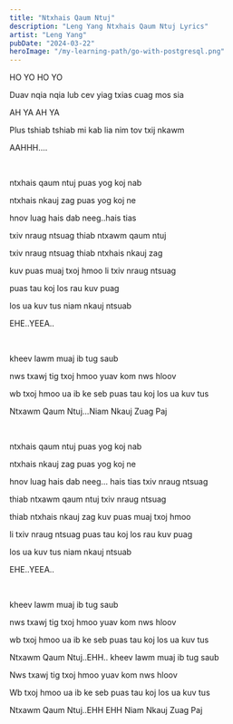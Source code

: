 ```yaml
---
title: "Ntxhais Qaum Ntuj"
description: "Leng Yang Ntxhais Qaum Ntuj Lyrics"
artist: "Leng Yang"
pubDate: "2024-03-22"
heroImage: "/my-learning-path/go-with-postgresql.png"
---
```


HO YO HO YO

Duav nqia nqia lub cev yiag txias cuag mos sia

AH YA AH YA

Plus tshiab tshiab mi kab lia nim tov txij nkawm

AAHHH....

<br />

ntxhais qaum ntuj puas yog koj nab

ntxhais nkauj zag puas yog koj ne

hnov luag hais dab neeg..hais tias

txiv nraug ntsuag thiab ntxawm qaum ntuj

txiv nraug ntsuag thiab ntxhais nkauj zag

kuv puas muaj txoj hmoo li txiv nraug ntsuag

puas tau koj los rau kuv puag

los ua kuv tus niam nkauj ntsuab

EHE..YEEA..

<br />

kheev lawm muaj ib tug saub

nws txawj tig txoj hmoo yuav kom nws hloov

wb txoj hmoo ua ib ke seb puas tau koj los ua kuv tus

Ntxawm Qaum Ntuj...Niam Nkauj Zuag Paj

<br />

ntxhais qaum ntuj puas yog koj nab

ntxhais nkauj zag puas yog koj ne

hnov luag hais dab neeg... hais tias txiv nraug ntsuag

thiab ntxawm qaum ntuj txiv nraug ntsuag

thiab ntxhais nkauj zag kuv puas muaj txoj hmoo

li txiv nraug ntsuag puas tau koj los rau kuv puag

los ua kuv tus niam nkauj ntsuab

EHE..YEEA..

<br />

kheev lawm muaj ib tug saub

nws txawj tig txoj hmoo yuav kom nws hloov

wb txoj hmoo ua ib ke seb puas tau koj los ua kuv tus

Ntxawm Qaum Ntuj..EHH.. kheev lawm muaj ib tug saub

Nws txawj tig txoj hmoo yuav kom nws hloov

Wb txoj hmoo ua ib ke seb puas tau koj los ua kuv tus

Ntxawm Qaum Ntuj..EHH EHH Niam Nkauj Zuag Paj
